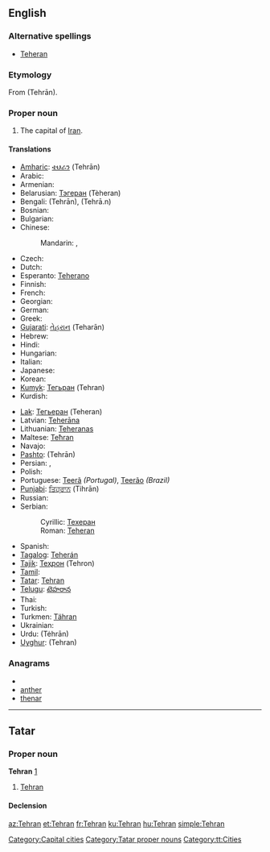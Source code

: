 {{wikipedia}}
==English==

===Alternative spellings===
* [[Teheran]]

===Etymology===
From {{etyl|fa}} {{fa-Arab|[[تهران]]}} (Tehrān).

{{rfp}}

===Proper noun===
{{en-proper noun}}

# The capital of [[Iran]].

====Translations====
{{trans-top|capital of Iran}}
* [[Amharic]]: [[ቴህራን]] (Tehrān)
* Arabic: {{t-|ar|طهران|m|tr=Tihraan}}
* Armenian: {{t-|hy|Թեհրան|tr=T'ehran}}
* Belarusian: [[Тэгеран]] (Tèheran)
* Bengali: {{BNchar|[[তেহরান]]}} (Tehrān), {{BNchar|[[তেহ্রাণ]]}} (Tehrā.n)
* Bosnian: {{t-|bs|Teheran|m}}
* Bulgarian: {{t-|bg|Техеран|tr=Tekherán}}
* Chinese:
*: Mandarin: {{t|cmn|徳黒蘭|sc=Hani}},  {{t-|cmn|德黑兰|tr=Déhēilán|sc=Hani}}
* Czech: {{t-|cs|Teherán|m}}
* Dutch: {{t-|nl|Teheran|n}}
* Esperanto: [[Teherano]]
* Finnish: {{t-|fi|Teheran}}
* French: {{t+|fr|Téhéran}}
* Georgian: {{t|ka|თეირანი|tr=teirani|sc=Geor|xs=Georgian}}
* German: {{t-|de|Teheran|n}}
* Greek: {{t|el|Τεχεράνη|tr=tekheráni}}
* [[Gujarati]]: [[તેહરાન]] (Teharān)
* Hebrew: {{t|he|טהראן|tr=teherán}}
* Hindi: {{t|hi|तेहरान|tr=Teharān|xs=Hindi}}
* Hungarian: {{t+|hu|Teherán}}
* Italian: {{t-|it|Teheran}}
* Japanese: {{t+|ja|テヘラン|tr=Teheran}}
* Korean: {{t+|ko|테헤란|tr=Teheran|sc=Hang}}
* [[Kumyk]]: [[Тегьран]] (Tehran)
* Kurdish: {{t+|ku|Taran}}
{{trans-mid}}
* [[Lak]]: [[Тегьеран]] (Teheran)
* Latvian: [[Teherāna]]
* Lithuanian: [[Teheranas]]
* Maltese: [[Teħran]]
* Navajo: {{tø|nv|Tʼehewan}}
* [[Pashto]]: {{ps-Arab|[[تهران]]}} (Tehrān)
* Persian: {{t+|fa|طهران|tr=Tehrān|xs=Persian}}, {{t+|fa|تهران|tr=Tehrān|xs=Persian}}
* Polish: {{t+|pl|Teheran|m}}
* Portuguese: [[Teerã]] ''(Portugal)'', [[Teerão]] ''(Brazil)'' {{m}}
* [[Punjabi]]: [[ਤਿਹ੍ਰਾਨ]] (Tihrān)
* Russian: {{t-|ru|Тегеран|m|tr=Tegerán}}
* Serbian:
*: Cyrillic: [[Техеран]] {{m}}
*: Roman: [[Teheran#Serbian|Teheran]] {{m}}
* Spanish: {{t+|es|Teherán|m}}
* [[Tagalog]]: [[Teherán]]
* [[Tajik]]: [[Теҳрон]] (Tehron)
* [[Tamil]]: {{t|ta|டெஹரான்|xs=Tamil}}
* [[Tatar]]: [[Tehran#Tatar|Tehran]]
* [[Telugu]]: [[టెహరాన]]
* Thai: {{t|th|เตหะราน|tr=dthèraan}}
* Turkish: {{t+|tr|Tahran}}
* Turkmen: [[Tähran]]
* Ukrainian: {{t-|uk|Тегеран|tr=Teherán|xs=Ukrainian}}
* Urdu: {{ur-Arab|[[تہران]]}} (Tėhrān)
* [[Uyghur]]: {{ug-Arab|[[ﺗﯧﻬﺮﺍﻥ]]}} (Tehran)
{{trans-bottom}}

===Anagrams===
* {{alphagram|aehnrt}}
* [[anther#English|anther]]
* [[thenar#English|thenar]]


----

==Tatar==

===Proper noun===
'''Tehran''' [http://www.azatliq.org/analysis/analysis/tb/2003/01/185420D6-F412-419D-B580-65689D63310E.asp]

# [[Tehran#english|Tehran]]

====Declension====
{{tt-latin-noun|nıñ|ga|nı|da|dan}}

[[Category:Capital cities]]
[[Category:Tatar proper nouns]]
[[Category:tt:Cities]]

[[az:Tehran]]
[[et:Tehran]]
[[fr:Tehran]]
[[ku:Tehran]]
[[hu:Tehran]]
[[simple:Tehran]]